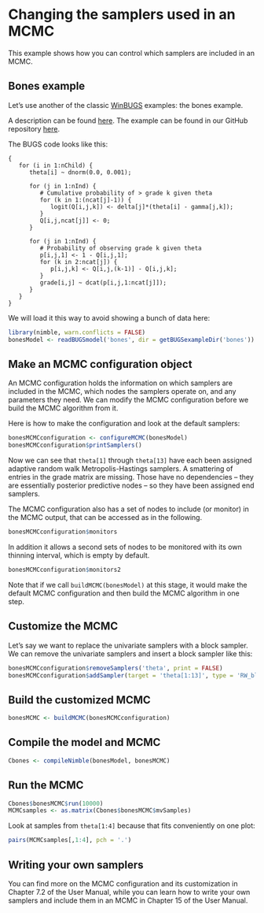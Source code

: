 # Changing the samplers used in an MCMC

This example shows how you can control which samplers are included in an MCMC.

## Bones example

Let's use another of the classic [WinBUGS](http://www.mrc-bsu.cam.ac.uk/software/bugs/) examples: the bones example.

A description can be found [here](http://www.mrc-bsu.cam.ac.uk/wp-content/uploads/WinBUGS_Vol1.pdf). The example can be found in our GitHub repository [here](https://github.com/nimble-dev/nimble/tree/devel/packages/nimble/inst/classic-bugs/vol1/bones).

The BUGS code looks like this:
```
{
   for (i in 1:nChild) {
      theta[i] ~ dnorm(0.0, 0.001);

      for (j in 1:nInd) { 
         # Cumulative probability of > grade k given theta
         for (k in 1:(ncat[j]-1)) {
            logit(Q[i,j,k]) <- delta[j]*(theta[i] - gamma[j,k]);
         }
         Q[i,j,ncat[j]] <- 0;
      }

      for (j in 1:nInd) {
         # Probability of observing grade k given theta
         p[i,j,1] <- 1 - Q[i,j,1];
         for (k in 2:ncat[j]) {
            p[i,j,k] <- Q[i,j,(k-1)] - Q[i,j,k];
         }
         grade[i,j] ~ dcat(p[i,j,1:ncat[j]]);
      }
   }
}   
```

We will load it this way to avoid showing a bunch of data here:

```r
library(nimble, warn.conflicts = FALSE)
bonesModel <- readBUGSmodel('bones', dir = getBUGSexampleDir('bones'))
```

## Make an MCMC configuration object

An MCMC configuration holds the information on which samplers are included in the MCMC, which nodes the samplers operate on, and any parameters they need. We can modify the MCMC configuration before we build the MCMC algorithm from it.

Here is how to make the configuration and look at the default samplers:

```r
bonesMCMCconfiguration <- configureMCMC(bonesModel)
bonesMCMCconfiguration$printSamplers()
```

Now we can see that `theta[1]` through `theta[13]` have each been assigned adaptive random walk Metropolis-Hastings samplers. A smattering of entries in the grade matrix are missing. Those have no dependencies -- they are essentially posterior predictive nodes -- so they have been assigned end samplers.

The MCMC configuration also has a set of nodes to include (or monitor) in the MCMC output, that can be accessed as in the following. 

```r
bonesMCMCconfiguration$monitors
```

In addition it allows a second sets of nodes to be monitored with its own thinning interval, which is empty by default.

```r
bonesMCMCconfiguration$monitors2
```

Note that if we call `buildMCMC(bonesModel)` at this stage, it would make the default MCMC configuration and then build the MCMC algorithm in one step.

## Customize the MCMC

Let's say we want to replace the univariate samplers with a block sampler. We can remove the univariate samplers and insert a block sampler like this:

```r
bonesMCMCconfiguration$removeSamplers('theta', print = FALSE)
bonesMCMCconfiguration$addSampler(target = 'theta[1:13]', type = 'RW_block')
```

## Build the customized MCMC

```r
bonesMCMC <- buildMCMC(bonesMCMCconfiguration)
```

## Compile the model and MCMC
```r
Cbones <- compileNimble(bonesModel, bonesMCMC)
```

## Run the MCMC
```r
Cbones$bonesMCMC$run(10000)
MCMCsamples <- as.matrix(Cbones$bonesMCMC$mvSamples)
```

Look at samples from `theta[1:4]` because that fits conveniently on one plot:
```r
pairs(MCMCsamples[,1:4], pch = '.')
```

## Writing your own samplers

You can find more on the MCMC configuration and its customization in Chapter 7.2 of the User Manual, while you can learn how to write your own samplers and include them in an MCMC in Chapter 15 of the User Manual.

